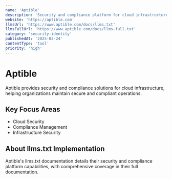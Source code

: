```yaml
---
name: 'Aptible'
description: 'Security and compliance platform for cloud infrastructure'
website: 'https://aptible.com'
llmsUrl: 'https://www.aptible.com/docs/llms.txt'
llmsFullUrl: 'https://www.aptible.com/docs/llms-full.txt'
category: 'security-identity'
publishedAt: '2025-02-24'
contentType: 'tool'
priority: 'high'
---
```


# Aptible

Aptible provides security and compliance solutions for cloud infrastructure, helping organizations maintain secure and compliant operations.

## Key Focus Areas

- Cloud Security
- Compliance Management
- Infrastructure Security

## About llms.txt Implementation

Aptible's llms.txt documentation details their security and compliance platform capabilities, with comprehensive coverage in their full documentation.
